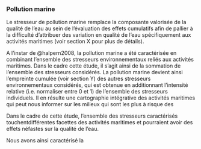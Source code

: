 ### Pollution marine

Le stresseur de pollution marine remplace la composante valorisée de la qualité de l’eau au sein de l’évaluation des effets cumulatifs afin de pallier à la difficulté d’attribuer des variation en qualité de l’eau spécifiquement aux activités maritimes (voir section X pour plus de détails).

A l’instar de @halpern2008, la pollution marine a été caractérisée en combinant l’ensemble des stresseurs environnementaux reliés aux activités maritimes. Dans le cadre cette étude, il s’agit ainsi de la sommation de l’ensemble des stresseurs considérés. La pollution marine devient ainsi l’empreinte cumulée (voir section Y) des autres stresseurs environnementaux considérés, qui est obtenue en additionnant l’intensité relative (i.e. normaliser entre 0 et 1) de l’ensemble des stresseurs individuels. Il en résulte une cartographie intégrative des activités maritimes qui peut nous informer sur les milieux qui sont les plus à risque des


Dans le cadre de cette étude, l’ensemble des stresseurs caractérisés touchentdifférentes facettes des activités maritimes et pourraient avoir des effets néfastes sur la qualité de l’eau.

Nous avons ainsi caractérisé la 

